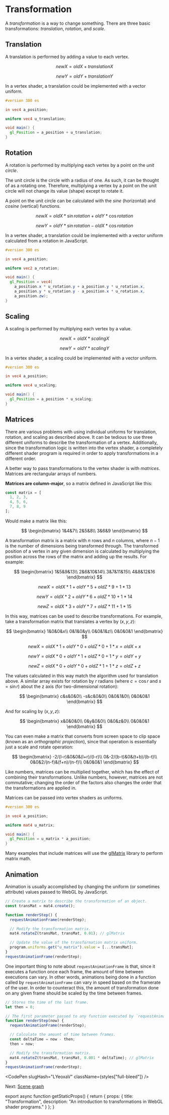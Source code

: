 
# Transformation

A *transformation* is a way to change something.
There are three basic transformations: *translation*, *rotation*, and *scale*.

## Translation

A translation is performed by adding a value to each vertex.

$$
newX=oldX+translationX
$$

$$
newY=oldY+translationY
$$

In a vertex shader, a translation could be implemented with a vector uniform.

```glsl
#version 300 es

in vec4 a_position;

uniform vec4 u_translation;

void main() {
  gl_Position = a_position + u_translation;
}
```

## Rotation

A rotation is performed by multiplying each vertex by a point on the *unit circle*.

The unit circle is the circle with a radius of one.
As such, it can be thought of as a rotating one.
Therefore, multiplying a vertex by a point on the unit circle will not change its value (shape) except to rotate it.

A point on the unit circle can be calculated with the *sine* (horizontal) and *cosine* (vertical) functions.

$$
newX=oldX*\sin{rotation}+oldY*\cos{rotation}
$$

$$
newY=oldY*\sin{rotation}-oldX*\cos{rotation}
$$

In a vertex shader, a translation could be implemented with a vector uniform calculated from a rotation in JavaScript.

```glsl
#version 300 es

in vec4 a_position;

uniform vec2 a_rotation;

void main() {
  gl_Position = vec4(
    a_position.x * u_rotation.y + a_position.y * u_rotation.x,
    a_position.y * u_rotation.y - a_position.x * u_rotation.x,
    a_position.zw);
}
```

## Scaling

A scaling is performed by multiplying each vertex by a value.

$$
newX=oldX*scalingX
$$

$$
newY=oldY*scalingY
$$

In a vertex shader, a scaling could be implemented with a vector uniform.

```glsl
#version 300 es

in vec4 a_position;

uniform vec4 u_scaling;

void main() {
  gl_Position = a_position * u_scaling;
}
```

## Matrices

There are various problems with using individual uniforms for translation, rotation, and scaling as described above.
It can be tedious to use three different uniforms to describe the transformation of a vertex.
Additionally, since the transformation logic is written into the vertex shader, a completely different shader program is required in order to apply transformations in a different order.

A better way to pass transformations to the vertex shader is with *matrices*.
Matrices are rectangular arrays of numbers.

**Matrices are column-major**, so a matrix defined in JavaScript like this:

```js
const matrix = [
  1, 2, 3,
  4, 5, 6,
  7, 8, 9
];
```

Would make a matrix like this:

$$
\begin{bmatrix}
1&4&7\\
2&5&8\\
3&6&9
\end{bmatrix}
$$

A transformation matrix is a matrix with $n$ rows and $n$ columns, where $n-1$ is the number of dimensions being transformed through.
The transformed position of a vertex in any given dimension is calculated by multiplying the position across the rows of the matrix and adding up the results.
For example:

$$
\begin{bmatrix}
1&5&9&13\\
2&6&10&14\\
3&7&11&15\\
4&8&12&16
\end{bmatrix}
$$

$$
newX=oldX*1+oldY*5+oldZ*9+1*13
$$

$$
newY=oldX*2+oldY*6+oldZ*10+1*14
$$

$$
newZ=oldX*3+oldY*7+oldZ*11+1*15
$$

In this way, matrices can be used to describe transformations.
For example, take a transformation matrix that translates a vertex by $(x,y,z)$:

$$
\begin{bmatrix}
1&0&0&x\\
0&1&0&y\\
0&0&1&z\\
0&0&0&1
\end{bmatrix}
$$

$$
newX=oldX*1+oldY*0+oldZ*0+1*x=oldX+x
$$

$$
newY=oldX*0+oldY*1+oldZ*0+1*y=oldY+y
$$

$$
newZ=oldX*0+oldY*0+oldZ*1+1*z=oldZ+z
$$

The values calculated in this way match the algorithm used for translation above.
A similar array exists for rotation by $r$ radians (where $c=\cos{r}$ and $s=\sin{r}$) about the z axis (for two-dimensional rotation):

$$
\begin{bmatrix}
c&s&0&0\\
-s&c&0&0\\
0&0&1&0\\
0&0&0&1
\end{bmatrix}
$$

And for scaling by $(x,y,z)$:

$$
\begin{bmatrix}
x&0&0&0\\
0&y&0&0\\
0&0&z&0\\
0&0&0&1
\end{bmatrix}
$$

You can even make a matrix that converts from screen space to clip space (known as an *orthographic projection*), since that operation is essentially just a scale and rotate operation:

$$
\begin{bmatrix}
-2/(l-r)&0&0&(l+r)/(l-r)\\
0&-2/(b-t)&0&(t+b)/(b-t)\\
0&0&2/(n-f)&(f+n)/(n-f)\\
0&0&0&1
\end{bmatrix}
$$

Like numbers, matrices can be multiplied together, which has the effect of combining their transformations.
Unlike numbers, however, matrices are not commutative; changing the order of the factors also changes the order that the transformations are applied in.

Matrices can be passed into vertex shaders as uniforms.

```glsl
#version 300 es

in vec4 a_position;

uniform mat4 u_matrix;

void main() {
  gl_Position = u_matrix * a_position;
}
```

Many examples that include matrices will use the [glMatrix](https://glmatrix.net/) library to perform matrix math.

## Animation

Animation is usually accomplished by changing the uniform (or sometimes attribute) values passed to WebGL by JavaScript.

```js
// Create a matrix to describe the transformation of an object.
const transMat = mat4.create();

function renderStep() {
  requestAnimationFrame(renderStep);

  // Modify the transformation matrix.
  mat4.rotateZ(transMat, transMat, 0.01); // glMatrix

  // Update the value of the transformation matrix uniform.
  program.uniforms.get("u_matrix").value = [...transMat];
}
requestAnimationFrame(renderStep);
```

One important thing to note about `requestAnimationFrame` is that, since it executes a function once each frame, the amount of time between executions can vary.
In other words, animations being done in a function called by `requestAnimationFrame` can vary in speed based on the framerate of the user.
In order to counteract this, the amount of transformation done on any given frame should be scaled by the time between frames.

```js
// Stores the time of the last frame.
let then = 0;

// The first parameter passed to any function executed by `requestAnimationFrame` is the amount of time that the function has been executing each frame.
function renderStep(now) {
  requestAnimationFrame(renderStep);

  // Calculate the amount of time between frames.
  const deltaTime = now - then;
  then = now;

  // Modify the transformation matrix.
  mat4.rotateZ(transMat, transMat, 0.001 * deltaTime); // glMatrix
}
requestAnimationFrame(renderStep);
```

<CodePen slugHash="LYeoxaV" className={styles["full-bleed"]} />

Next: [Scene graph](/webgl/scene-graph)


export async function getStaticProps() {
  return {
    props: {
      title: "Transformation",
      description: "An introduction to transformations in WebGL shader programs."
    }
  };
}
